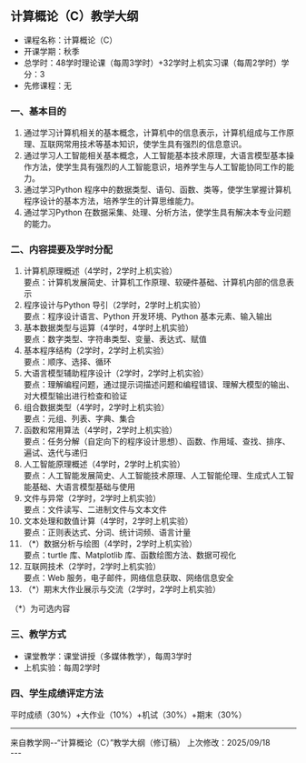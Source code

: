 ## 计算概论（C）教学大纲

* 课程名称：计算概论（C）  
* 开课学期：秋季  
* 总学时：48学时理论课（每周3学时）+32学时上机实习课（每周2学时）学分：3  
* 先修课程：无  

### 一、基本目的

1. 通过学习计算机相关的基本概念，计算机中的信息表示，计算机组成与工作原理、互联网常用技术等基本知识，使学生具有强烈的信息意识。  
2. 通过学习人工智能相关基本概念，人工智能基本技术原理，大语言模型基本操作方法，使学生具有强烈的人工智能意识，培养学生与人工智能协同工作的能力。  
3. 通过学习Python 程序中的数据类型、语句、函数、类等，使学生掌握计算机程序设计的基本方法，培养学生的计算思维能力。  
4. 通过学习Python 在数据采集、处理、分析方法，使学生具有解决本专业问题的能力。  

### 二、内容提要及学时分配

1. 计算机原理概述（4学时，2学时上机实验）  
要点：计算机发展简史、计算机工作原理、软硬件基础、计算机内部的信息表示
2. 程序设计与Python 导引（2学时，2学时上机实验）  
要点：程序设计语言、Python 开发环境、Python 基本元素、输入输出
3. 基本数据类型与运算（4学时，4学时上机实验）  
要点：数字类型、字符串类型、变量、表达式、赋值
4. 基本程序结构（2学时，2学时上机实验）  
要点：顺序、选择、循环
5. 大语言模型辅助程序设计（2学时，2学时上机实验）  
要点：理解编程问题，通过提示词描述问题和编程错误、理解大模型的输出、对大模型输出进行检查和验证
6. 组合数据类型（4学时，2学时上机实验）  
要点：元组、列表、字典、集合
7. 函数和常用算法（4学时，2学时上机实验）  
要点：任务分解（自定向下的程序设计思想）、函数、作用域、查找、排序、遍试、迭代与递归
8. 人工智能原理概述（4学时，2学时上机实验）  
要点：人工智能发展简史、人工智能技术原理、人工智能伦理、生成式人工智能基础、大语言模型基础与使用
9. 文件与异常（2学时，2学时上机实验）  
要点：文件读写、二进制文件与文本文件
10. 文本处理和数值计算（4学时，2学时上机实验）  
要点：正则表达式、分词、统计词频、语言计量
11. （*）数据分析与绘图（4学时，2学时上机实验）  
要点：turtle 库、Matplotlib 库、函数绘图方法、数据可视化
12. 互联网技术（2学时，2学时上机实验）  
要点：Web 服务，电子邮件，网络信息获取、网络信息安全
13. （*）期末大作业展示与交流（2学时，2学时上机实验）  
<Note>
（*）为可选内容
</Note>

### 三、教学方式

* 课堂教学：课堂讲授（多媒体教学），每周3学时  
* 上机实验：每周2学时  

### 四、学生成绩评定方法

平时成绩（30%）+大作业（10%）+机试（30%）+期末（30%）  

---
<div className="text-center text-xs text-gray-400 mt-10">
  来自教学网--“计算概论（C）”教学大纲（修订稿）  
  上次修改：2025/09/18
</div>
---